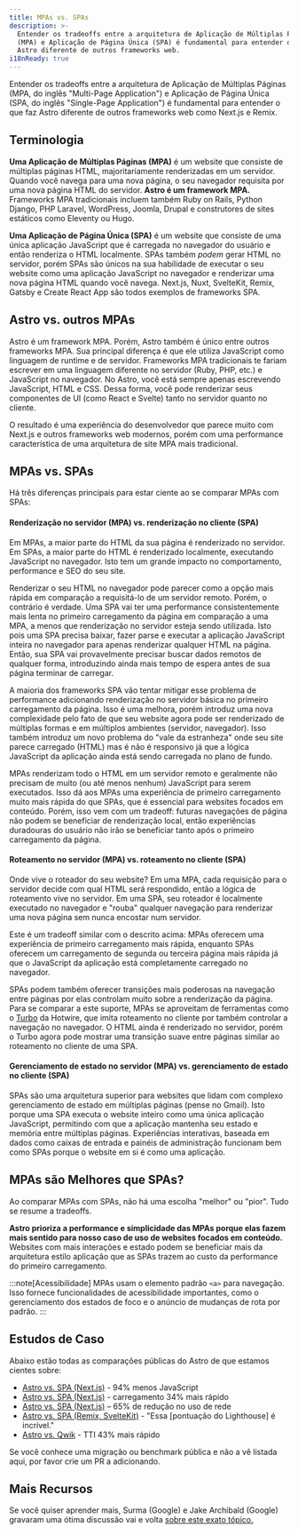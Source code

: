 ```yaml
---
title: MPAs vs. SPAs
description: >-
  Entender os tradeoffs entre a arquitetura de Aplicação de Múltiplas Páginas
  (MPA) e Aplicação de Página Única (SPA) é fundamental para entender o que faz
  Astro diferente de outros frameworks web.
i18nReady: true
---
```


 Entender os tradeoffs entre a arquitetura de Aplicação de Múltiplas Páginas (MPA, do inglês "Multi-Page Application") e Aplicação de Página Única (SPA, do inglês "Single-Page Application") é fundamental para entender o que faz Astro diferente de outros frameworks web como Next.js e Remix.

## Terminologia

**Uma Aplicação de Múltiplas Páginas (MPA)** é um website que consiste de múltiplas páginas HTML, majoritariamente renderizadas em um servidor. Quando você navega para uma nova página, o seu navegador requisita por uma nova página HTML do servidor. **Astro é um framework MPA.** Frameworks MPA tradicionais incluem também Ruby on Rails, Python Django, PHP Laravel, WordPress, Joomla, Drupal e construtores de sites estáticos como Eleventy ou Hugo.

**Uma Aplicação de Página Única (SPA)** é um website que consiste de uma única aplicação JavaScript que é carregada no navegador do usuário e então renderiza o HTML localmente. SPAs também *podem* gerar HTML no servidor, porém SPAs são únicos na sua habilidade de executar o seu website como uma aplicação JavaScript no navegador e renderizar uma nova página HTML quando você navega. Next.js, Nuxt, SvelteKit, Remix, Gatsby e Create React App são todos exemplos de frameworks SPA.

## Astro vs. outros MPAs

Astro é um framework MPA. Porém, Astro também é único entre outros frameworks MPA. Sua principal diferença é que ele utiliza JavaScript como linguagem de runtime e de servidor. Frameworks MPA tradicionais te fariam escrever em uma linguagem diferente no servidor (Ruby, PHP, etc.) e JavaScript no navegador. No Astro, você está sempre apenas escrevendo JavaScript, HTML e CSS. Dessa forma, você pode renderizar seus componentes de UI (como React e Svelte) tanto no servidor quanto no cliente.

O resultado é uma experiência do desenvolvedor que parece muito com Next.js e outros frameworks web modernos, porém com uma performance característica de uma arquitetura de site MPA mais tradicional.

## MPAs vs. SPAs

Há três diferenças principais para estar ciente ao se comparar MPAs com SPAs:

#### Renderização no servidor (MPA) vs. renderização no cliente (SPA)

Em MPAs, a maior parte do HTML da sua página é renderizado no servidor. Em SPAs, a maior parte do HTML é renderizado localmente, executando JavaScript no navegador. Isto tem um grande impacto no comportamento, performance e SEO do seu site.  

Renderizar o seu HTML no navegador pode parecer como a opção mais rápida em comparação a requisitá-lo de um servidor remoto. Porém, o contrário é verdade. Uma SPA vai ter uma performance consistentemente mais lenta no primeiro carregamento da página em comparação a uma MPA, a menos que renderização no servidor esteja sendo utilizada. Isto pois uma SPA precisa baixar, fazer parse e executar a aplicação JavaScript inteira no navegador para apenas renderizar qualquer HTML na página. Então, sua SPA vai provavelmente precisar buscar dados remotos de qualquer forma, introduzindo ainda mais tempo de espera antes de sua página terminar de carregar.

A maioria dos frameworks SPA vão tentar mitigar esse problema de performance adicionando renderização no servidor básica no primeiro carregamento da página. Isso é uma melhora, porém introduz uma nova complexidade pelo fato de que seu website agora pode ser renderizado de múltiplas formas e em múltiplos ambientes (servidor, navegador). Isso também introduz um novo problema do "vale da estranheza" onde seu site parece carregado (HTML) mas é não é responsivo já que a lógica JavaScript da aplicação ainda está sendo carregada no plano de fundo.

MPAs renderizam todo o HTML em um servidor remoto e geralmente não precisam de muito (ou até menos nenhum) JavaScript para serem executados. Isso dá aos MPAs uma experiência de primeiro carregamento muito mais rápida do que SPAs, que é essencial para websites focados em conteúdo. Porém, isso vem com um tradeoff: futuras navegações de página não podem se beneficiar de renderização local, então experiências duradouras do usuário não irão se beneficiar tanto após o primeiro carregamento da página.

#### Roteamento no servidor (MPA) vs. roteamento no cliente (SPA)

Onde vive o roteador do seu website? Em uma MPA, cada requisição para o servidor decide com qual HTML será respondido, então a lógica de roteamento vive no servidor. Em uma SPA, seu roteador é localmente executado no navegador e "rouba" qualquer navegação para renderizar uma nova página sem nunca encostar num servidor.

Este é um tradeoff similar com o descrito acima: MPAs oferecem uma experiência de primeiro carregamento mais rápida, enquanto SPAs oferecem um carregamento de segunda ou terceira página mais rápida já que o JavaScript da aplicação está completamente carregado no navegador.

SPAs podem também oferecer transições mais poderosas na navegação entre páginas por elas controlam muito sobre a renderização da página. Para se comparar a este suporte, MPAs se aproveitam de ferramentas como o [Turbo](https://turbo.hotwired.dev/) da Hotwire, que imita roteamento no cliente por também controlar a navegação no navegador. O HTML ainda é renderizado no servidor, porém o Turbo agora pode mostrar uma transição suave entre páginas similar ao roteamento no cliente de uma SPA.

#### Gerenciamento de estado no servidor (MPA) vs. gerenciamento de estado no cliente (SPA)

SPAs são uma arquitetura superior para websites que lidam com complexo gerenciamento de estado em múltiplas páginas (pense no Gmail). Isto porque uma SPA executa o website inteiro como uma única aplicação JavaScript, permitindo com que a aplicação mantenha seu estado e memória entre múltiplas páginas. Experiências interativas, baseada em dados como caixas de entrada e painéis de administração funcionam bem como SPAs porque o website em si é como uma aplicação.

## MPAs são Melhores que SPAs?

Ao comparar MPAs com SPAs, não há uma escolha "melhor" ou "pior". Tudo se resume a tradeoffs.

**Astro prioriza a performance e simplicidade das MPAs porque elas fazem mais sentido para nosso caso de uso de websites focados em conteúdo.** Websites com mais interações e estado podem se beneficiar mais da arquitetura estilo aplicação que as SPAs trazem ao custo da performance do primeiro carregamento.

:::note[Acessibilidade]
MPAs usam o elemento padrão `<a>` para navegação. Isso fornece funcionalidades de acessibilidade importantes, como o gerenciamento dos estados de foco e o anúncio de mudanças de rota por padrão.
:::

## Estudos de Caso

Abaixo estão todas as comparações públicas do Astro de que estamos cientes sobre:

- [Astro vs. SPA (Next.js)](https://twitter.com/t3dotgg/status/1437195415439360003) - 94% menos JavaScript
- [Astro vs. SPA (Next.js)](https://twitter.com/jlengstorf/status/1442707241627385860?lang=en) - carregamento 34% mais rápido
- [Astro vs. SPA (Next.js)](https://vanntile.com/blog/next-to-astro) – 65% de redução no uso de rede
- [Astro vs. SPA (Remix, SvelteKit)](https://www.youtube.com/watch?v=2ZEMb_H-LYE&t=8163s) - "Essa [pontuação do Lighthouse] é incrível."
- [Astro vs. Qwik](https://www.youtube.com/watch?v=2ZEMb_H-LYE&t=8504s) - TTI 43% mais rápido 

Se você conhece uma migração ou benchmark pública e não a vê listada aqui, por favor crie um PR a adicionando.

## Mais Recursos

Se você quiser aprender mais, Surma (Google) e Jake Archibald (Google) gravaram uma ótima discussão vai e volta [sobre este exato tópico.](https://www.youtube.com/watch?v=ivLhf3hq7eM)


